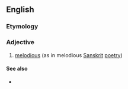 ==English==

===Etymology===
{{bor|en|m|sa|श्रव्य||audible, to be heard, worth hearing}}

===Adjective===
{{head|en|adjective}}

# [[melodious]] (as in melodious [[Sanskrit]] [[poetry]])

====See also====
* {{l|en|kavya}}